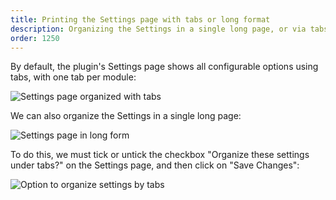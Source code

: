 ```yaml
---
title: Printing the Settings page with tabs or long format
description: Organizing the Settings in a single long page, or via tabs.
order: 1250
---
```


By default, the plugin's Settings page shows all configurable options using tabs, with one tab per module:

![Settings page organized with tabs](/assets/guides/downstream/settings-page-with-tabs.png "Settings page organized with tabs")

We can also organize the Settings in a single long page:

![Settings page in long form](/assets/guides/downstream/settings-page-long-form.png "Settings page in long form")

To do this, we must tick or untick the checkbox "Organize these settings under tabs?" on the Settings page, and then click on "Save Changes":

![Option to organize settings by tabs](/assets/guides/downstream/settings-page-use-tabs-option.png "Option to organize settings by tabs")

